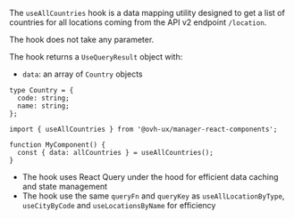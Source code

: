 
<Meta title="Manager React Components/Hooks/useAllCountries" />

<StorybookHeading label="Overview" level={2} />

The `useAllCountries` hook is a data mapping utility designed to get a list of countries for all locations coming from the API v2 endpoint `/location`.

<StorybookHeading label="Api" level={2} />

<StorybookHeading label="Parameters" level={3} />

The hook does not take any parameter.

<StorybookHeading label="Return Value" level={3} />

The hook returns a `UseQueryResult` object with:
- `data`: an array of `Country` objects

```tsx
type Country = {
  code: string;
  name: string;
};
```

<StorybookHeading label="Example Usage" level={3} />

```tsx
import { useAllCountries } from '@ovh-ux/manager-react-components';

function MyComponent() {
  const { data: allCountries } = useAllCountries();
}
```

<StorybookHeading label="Notes" level={3} />

- The hook uses React Query under the hood for efficient data caching and state management
- The hook use the same `queryFn` and `queryKey` as `useAllLocationByType`, `useCityByCode` and `useLocationsByName` for efficiency
